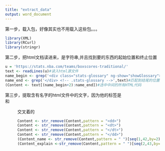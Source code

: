 ```yaml
---
title: "extract_data"
output: word_document
---
```


第一步，载入包，好像其实也不用载入这些包。。。
```r
library(XML)
library(RCurl)
library(stringr)
```

第二步，把html文档读进来，是字符串,并且找到要的东西的起始位置和终止位置
```r
u = 'https://stats.nba.com/teams/boxscores-traditional/'
text <- readLines(u)#读入html源文件
name_begin <- grep('<div class="stats-glossary" ng-show="showGlossary">',text)#找到开始提取的位置
name_end <- grep('</div> <!-- .stats-glossary -->',text)#匹配到结尾的位置
(Content <- text[(name_begin+2):name_end])#选中中间的所有HTML代码
```

第三步，提取含有名字的html文件中的文字，因为他的标签是<dt>和<dd>交叉着的
```r
Content <- str_remove(Content,pattern = "<dd>")
Content <- str_remove(Content,pattern = "<dt>")
Content <- str_remove(Content,pattern = "</dt>")
Content <- str_remove(Content,pattern = "</dd>")
(Content_name <- str_remove(Content,pattern = " ")[seq(1,42,by=2)])
(Content_explain <-str_remove(Content,pattern = " ")[seq(2,43,by=2)])
```